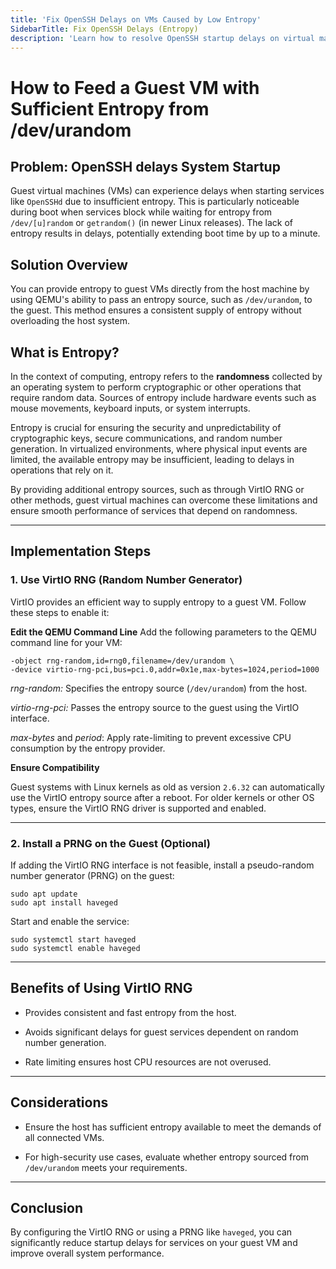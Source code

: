 ```yaml
---
title: 'Fix OpenSSH Delays on VMs Caused by Low Entropy'
SidebarTitle: Fix OpenSSH Delays (Entropy)
description: 'Learn how to resolve OpenSSH startup delays on virtual machines by feeding entropy from the host system using VirtIO RNG or other methods. Improve VM performance easily!'
---
```


# How to Feed a Guest VM with Sufficient Entropy from /dev/urandom

## Problem: OpenSSH delays System Startup

Guest virtual machines (VMs) can experience delays when starting services like `OpenSSHd` due to insufficient entropy. This is particularly noticeable during boot when services block while waiting for entropy from `/dev/[u]random` or `getrandom()` (in newer Linux releases). The lack of entropy results in delays, potentially extending boot time by up to a minute.

## Solution Overview

You can provide entropy to guest VMs directly from the host machine by using QEMU's ability to pass an entropy source, such as `/dev/urandom`, to the guest. This method ensures a consistent supply of entropy without overloading the host system.

## What is Entropy?

In the context of computing, entropy refers to the **randomness** collected by an operating system to perform cryptographic or other operations that require random data. Sources of entropy include hardware events such as mouse movements, keyboard inputs, or system interrupts.

Entropy is crucial for ensuring the security and unpredictability of cryptographic keys, secure communications, and random number generation. In virtualized environments, where physical input events are limited, the available entropy may be insufficient, leading to delays in operations that rely on it.

By providing additional entropy sources, such as through VirtIO RNG or other methods, guest virtual machines can overcome these limitations and ensure smooth performance of services that depend on randomness.

***

## Implementation Steps

### 1. Use VirtIO RNG (Random Number Generator)

VirtIO provides an efficient way to supply entropy to a guest VM. Follow these steps to enable it:

**Edit the QEMU Command Line**
Add the following parameters to the QEMU command line for your VM:

```
-object rng-random,id=rng0,filename=/dev/urandom \
-device virtio-rng-pci,bus=pci.0,addr=0x1e,max-bytes=1024,period=1000
```

*rng-random:* Specifies the entropy source (`/dev/urandom`) from the host.

*virtio-rng-pci:* Passes the entropy source to the guest using the VirtIO interface.

*max-bytes* and *period*: Apply rate-limiting to prevent excessive CPU consumption by the entropy provider.

**Ensure Compatibility**

Guest systems with Linux kernels as old as version `2.6.32` can automatically use the VirtIO entropy source after a reboot. For older kernels or other OS types, ensure the VirtIO RNG driver is supported and enabled.

***

### 2. Install a PRNG on the Guest (Optional)

If adding the VirtIO RNG interface is not feasible, install a pseudo-random number generator (PRNG) on the guest:

```
sudo apt update
sudo apt install haveged
```

Start and enable the service:

```
sudo systemctl start haveged
sudo systemctl enable haveged
```

***

## Benefits of Using VirtIO RNG

* Provides consistent and fast entropy from the host.

* Avoids significant delays for guest services dependent on random number generation.

* Rate limiting ensures host CPU resources are not overused.

***

## Considerations

* Ensure the host has sufficient entropy available to meet the demands of all connected VMs.

* For high-security use cases, evaluate whether entropy sourced from `/dev/urandom` meets your requirements.

***

## Conclusion

By configuring the VirtIO RNG or using a PRNG like `haveged`, you can significantly reduce startup delays for services on your guest VM and improve overall system performance.